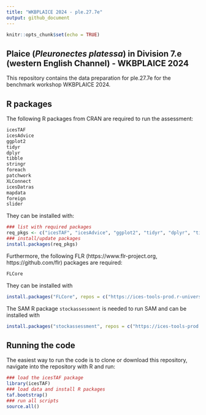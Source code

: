 ```yaml
---
title: "WKBPLAICE 2024 - ple.27.7e"
output: github_document
---
```


```r
knitr::opts_chunk$set(echo = TRUE)
```

## Plaice (_Pleuronectes platessa_) in Division 7.e (western English Channel) - WKBPLAICE 2024

This repository contains the data preparation for ple.27.7e for the benchmark workshop WKBPLAICE 2024.

## R packages 

The following R packages from CRAN are required to run the assessment:

```r
icesTAF
icesAdvice
ggplot2
tidyr
dplyr
tibble
stringr
foreach
patchwork
XLConnect
icesDatras
mapdata
foreign
slider
```

They can be installed with:
```r
### list with required packages
req_pkgs <- c("icesTAF", "icesAdvice", "ggplot2", "tidyr", "dplyr", "tibble", "stringr", "foreach", "patchwork", "XLConnect", "icesDatras", "mapdata", "foreign", "slider")
### install/update packages
install.packages(req_pkgs)
```

Furthermore, the following FLR (https://www.flr-project.org, https://github.com/flr) packages are required:
```r
FLCore
```
They can be installed with
``` r
install.packages("FLCore", repos = c("https://ices-tools-prod.r-universe.dev", "https://cloud.r-project.org"))
```

The SAM R package `stockassessment` is needed to run SAM and can be installed with
``` r
install.packages("stockassessment", repos = c("https://ices-tools-prod.r-universe.dev", "https://cloud.r-project.org"))
```

## Running the code

The easiest way to run the code is to clone or download this repository, navigate into the repository with R and run:
```r
### load the icesTAF package
library(icesTAF)
### load data and install R packages
taf.bootstrap()
### run all scripts
source.all()
```
